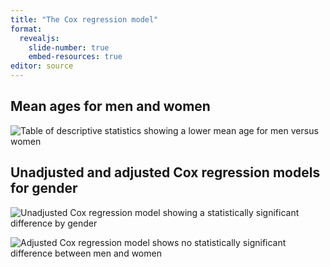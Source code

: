 ```yaml
---
title: "The Cox regression model"
format: 
  revealjs:
    slide-number: true
    embed-resources: true 
editor: source
---
```


## Mean ages for men and women

![](../images/whas-18.png "Table of descriptive statistics showing a lower mean age for men versus women")

::: notes

:::

## Unadjusted and adjusted Cox regression models for gender

![](../images/whas-19.png "Unadjusted Cox regression model showing a statistically significant difference by gender")

![](../images/whas-20.png "Adjusted Cox regression model shows no statistically significant difference between men and women")

::: notes

:::



